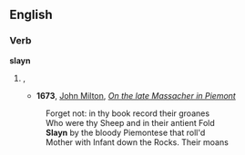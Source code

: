 ==English==

===Verb===
'''slayn'''

# {{obsolete spelling of|slain}}, {{past of|slay}}
#* '''1673''', [[w:John Milton|John Milton]], ''[[s:On the late Massacher in Piemont|On the late Massacher in Piemont]]''
#:Forget not: in thy book record their groanes
#:Who were thy Sheep and in their antient Fold
#:'''Slayn''' by the bloody Piemontese that roll'd
#:Mother with Infant down the Rocks. Their moans